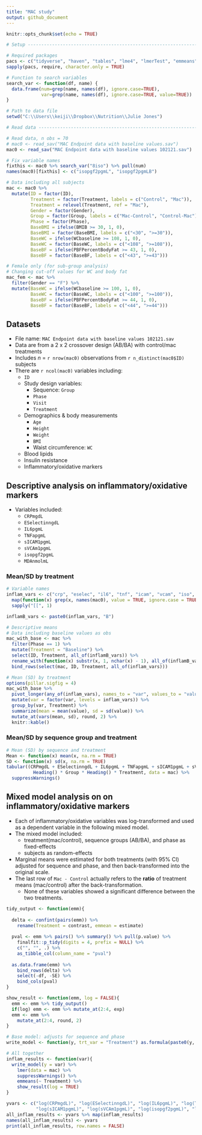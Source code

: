 ```yaml
---
title: "MAC study"
output: github_document
---
```


```r
knitr::opts_chunk$set(echo = TRUE)

# Setup -------------------------------------------------------------------

# Required packages
pacs <- c("tidyverse", "haven", "tables", "lme4", "lmerTest", "emmeans")
sapply(pacs, require, character.only = TRUE)

# Function to search variables
search_var <- function(df, name) {
  data.frame(num=grep(name, names(df), ignore.case=TRUE),
             var=grep(name, names(df), ignore.case=TRUE, value=TRUE))
}

# Path to data file
setwd("C:\\Users\\keiji\\Dropbox\\Nutrition\\Julie Jones")

# Read data ---------------------------------------------------------------

# Read data, n obs = 70
# mac0 <- read_sav("MAC Endpoint data with baseline values.sav")
mac0 <- read_sav("MAC Endpoint data with baseline values 102121.sav")

# Fix variable names
fixthis <- mac0 %>% search_var("8iso") %>% pull(num)
names(mac0)[fixthis] <- c("isopgf2pgmL", "isopgf2pgmLB")

# Data including all subjects
mac <- mac0 %>% 
  mutate(ID = factor(ID),
         Treatment = factor(Treatment, labels = c("Control", "Mac")),
         Treatment = relevel(Treatment, ref = "Mac"),
         Gender = factor(Gender),
         Group = factor(Group, labels = c("Mac-Control", "Control-Mac")),
         Phase = factor(Phase),
         BaseBMI = ifelse(BMIB >= 30, 1, 0),
         BaseBMI = factor(BaseBMI, labels = c("<30", ">=30")),
         BaseWC = ifelse(WCbaseline >= 108, 1, 0),
         BaseWC = factor(BaseWC, labels = c("<108", ">=108")),
         BaseBF = ifelse(PBFPercentBodyFat >= 43, 1, 0),
         BaseBF = factor(BaseBF, labels = c("<43", ">=43")))

# Female only (for sub-group analysis)
# Changing cut-off values for WC and body fat
mac_fem <- mac %>% 
  filter(Gender == "F") %>% 
  mutate(BaseWC = ifelse(WCbaseline >= 100, 1, 0),
         BaseWC = factor(BaseWC, labels = c("<100", ">=100")),
         BaseBF = ifelse(PBFPercentBodyFat >= 44, 1, 0),
         BaseBF = factor(BaseBF, labels = c("<44", ">=44")))

```

##  Datasets

* File name: `MAC Endpoint data with baseline values 102121.sav`
* Data are from a 2 x 2 crossover design (AB/BA) with control/mac treatments
* Includes *n* = `r nrow(mac0)` observations from `r n_distinct(mac0$ID)` subjects
* There are `r ncol(mac0)` variables including:
  * `ID`
  * Study design variables:
    * Sequence: `Group`
    * `Phase`  
    * `Visit`
    * `Treatment`
  * Demographics & body measurements
    * `Age`
    * `Height`
    * `Weight`
    * `BMI`
    * Waist circumference: `WC`
  * Blood lipids
  * Insulin resistance
  * Inflammatory/oxidative markers

## Descriptive analysis on inflammatory/oxidative markers

* Variables included:
  * `CRPmgdL`
  * `ESelectinngdL`
  * `IL6pgmL`
  * `TNFapgmL`
  * `sICAM1pgmL`
  * `sVCAm1pgmL`
  * `isopgf2pgmL`
  * `MDAnmolmL`

### Mean/SD by treatment

```r
# Variable names
inflam_vars <- c("crp", "eselec", "il6", "tnf", "icam", "vcam", "iso", "mda") %>% 
  map(function(x) grep(x, names(mac0), value = TRUE, ignore.case = TRUE)) %>% 
  sapply("[[", 1)

inflamB_vars <- paste0(inflam_vars, "B")

# Descriptive means
# Data including baseline values as obs
mac_with_base <- mac %>%
  filter(Phase == 1) %>% 
  mutate(Treatment = "Baseline") %>% 
  select(ID, Treatment, all_of(inflamB_vars)) %>% 
  rename_with(function(x) substr(x, 1, nchar(x) - 1), all_of(inflamB_vars)) %>% 
  bind_rows(select(mac, ID, Treatment, all_of(inflam_vars)))

# Mean (SD) by treatment
options(pillar.sigfig = 4)
mac_with_base %>% 
  pivot_longer(any_of(inflam_vars), names_to = "var", values_to = "value") %>% 
  mutate(var = factor(var, levels = inflam_vars)) %>% 
  group_by(var, Treatment) %>% 
  summarize(mean = mean(value), sd = sd(value)) %>% 
  mutate_at(vars(mean, sd), round, 2) %>% 
  knitr::kable()
```

### Mean/SD by sequence group and treatment


```r
# Mean (SD) by sequence and treatment
Mean <- function(x) mean(x, na.rm = TRUE)
SD <- function(x) sd(x, na.rm = TRUE)
tabular((CRPmgdL + ESelectinngdL + IL6pgmL + TNFapgmL + sICAM1pgmL + sVCAm1pgmL + isopgf2pgmL + MDAnmolmL) * (Mean + SD) * Format(digits = 2)  ~  
          Heading() * Group * Heading() * Treatment, data = mac) %>% 
  suppressWarnings()
```

## Mixed model analysis on on inflammatory/oxidative markers

* Each of inflammatory/oxidative variables was log-transformed and used as a dependent variable in the following mixed model.
* The mixed model included:
  * treatment(mac/control), sequence groups (AB/BA), and phase as fixed-effects
  * subjects as random-effects
* Marginal means were estimated for both treatments (with 95% CI) adjusted for sequence and phase, and then back-transformed into the original scale. 
* The last row of `Mac - Control` actually refers to the **ratio** of treatment means (mac/control) after the back-transformation.
  * None of these variables showed a significant difference between the two treatments.

```r
tidy_output <- function(emm){
  
  delta <- confint(pairs(emm)) %>% 
    rename(Treatment = contrast, emmean = estimate)
  
  pval <- emm %>% pairs() %>% summary() %>% pull(p.value) %>% 
    finalfit::p_tidy(digits = 4, prefix = NULL) %>% 
    c("", "", .) %>% 
    as_tibble_col(column_name = "pval")
  
  as.data.frame(emm) %>% 
    bind_rows(delta) %>% 
    select(-df, -SE) %>% 
    bind_cols(pval)
}

show_result <- function(emm, log = FALSE){
  emm <- emm %>% tidy_output()
  if(log) emm <- emm %>% mutate_at(2:4, exp)
  emm <- emm %>% 
    mutate_at(2:4, round, 2)
}

# Base model: adjusts for sequence and phase
write_model <- function(y, trt_var = "Treatment") as.formula(paste0(y, " ~ ", trt_var, "+ Group + Phase + (1|ID)"))
```

```r
# All together
inflam_results <- function(var){
  write_model(y = var) %>% 
    lmer(data = mac) %>% 
    suppressWarnings() %>% 
    emmeans(~ Treatment) %>% 
    show_result(log = TRUE)
}

yvars <- c("log(CRPmgdL)", "log(ESelectinngdL)", "log(IL6pgmL)", "log(TNFapgmL)", 
           "log(sICAM1pgmL)", "log(sVCAm1pgmL)", "log(isopgf2pgmL)", "log(MDAnmolmL)")
all_inflam_results <- yvars %>% map(inflam_results)
names(all_inflam_results) <- yvars
print(all_inflam_results, row.names = FALSE)
```
